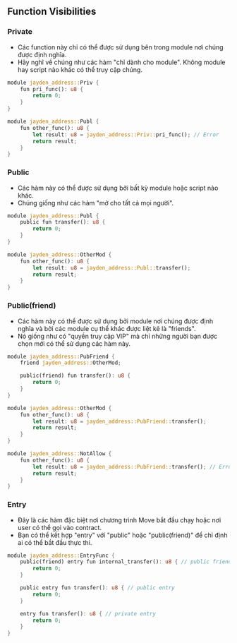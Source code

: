 ## Function Visibilities
### Private
- Các function này chỉ có thể được sử dụng bên trong module nơi chúng được định nghĩa.
- Hãy nghĩ về chúng như các hàm "chỉ dành cho module". Không module hay script nào khác có thể truy cập chúng.
```rust
module jayden_address::Priv {
    fun pri_func(): u8 {
        return 0;
    }
}

module jayden_address::Publ {
    fun other_func(): u8 {
        let result: u8 = jayden_address::Priv::pri_func(); // Error
        return result;
    }
}
```

### Public
- Các hàm này có thể được sử dụng bởi bất kỳ module hoặc script nào khác.
- Chúng giống như các hàm "mở cho tất cả mọi người".
```rust
module jayden_address::Publ {
    public fun transfer(): u8 {
        return 0;
    }
}

module jayden_address::OtherMod {
    fun other_func(): u8 {
        let result: u8 = jayden_address::Publ::transfer();
        return result;
    }
}
```

### Public(friend)
- Các hàm này có thể được sử dụng bởi module nơi chúng được định nghĩa và bởi các module cụ thể khác được liệt kê là "friends".
- Nó giống như có "quyền truy cập VIP" mà chỉ những người bạn được chọn mới có thể sử dụng các hàm này.
```rust
module jayden_address::PubFriend {
    friend jayden_address::OtherMod;

    public(friend) fun transfer(): u8 {
        return 0;
    }
}

module jayden_address::OtherMod {
    fun other_func(): u8 {
        let result: u8 = jayden_address::PubFriend::transfer();
        return result;
    }
}

module jayden_address::NotAllow {
    fun other_func(): u8 {
        let result: u8 = jayden_address::PubFriend::transfer(); // Error
        return result;
    }
}
```

### Entry
- Đây là các hàm đặc biệt nơi chương trình Move bắt đầu chạy hoặc nơi user có thể gọi vào contract.
- Bạn có thể kết hợp "entry" với "public" hoặc "public(friend)" để chỉ định ai có thể bắt đầu thực thi.
```rust
module jayden_address::EntryFunc {
    public(friend) entry fun internal_transfer(): u8 { // public friend entry
        return 0;
    }

    public entry fun transfer(): u8 { // public entry
        return 0;
    }

    entry fun transfer(): u8 { // private entry
        return 0;
    }
}
```
